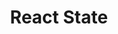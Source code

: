 ---
id: "react_easy_mc_004"
questionType: "MULTIPLE_CHOICE"
title: "React State"
description: "Which hook is used to manage state in a functional component?"
difficulty: "EASY"
category: "React"
options:
  - "useEffect"
  - "useState"
  - "useContext"
  - "useReducer"
correctAnswer: 1
---